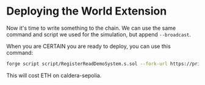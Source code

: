# Deploying the World Extension

Now it's time to write something to the chain.  We can use the same command and script we used for the simulation, but append `--broadcast`.

When you are CERTAIN you are ready to deploy, you can use this command:

```bash
forge script script/RegisterReadDemoSystem.s.sol --fork-url https://primodium-sepolia.rpc.caldera.xyz/http --broadcast
```

This will cost ETH on caldera-sepolia.